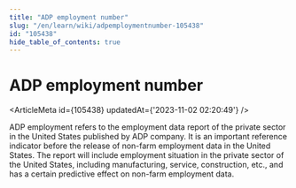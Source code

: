```yaml
---
title: "ADP employment number"
slug: "/en/learn/wiki/adpemploymentnumber-105438"
id: "105438"
hide_table_of_contents: true
---
```



# ADP employment number

<ArticleMeta id={105438} updatedAt={'2023-11-02 02:20:49'} />
<div className='border-solid border-b border-t-0 my-4 border-[var(--ifm-color-gray-300)]' />

ADP employment refers to the employment data report of the private sector in the United States published by ADP company. It is an important reference indicator before the release of non-farm employment data in the United States. The report will include employment situation in the private sector of the United States, including manufacturing, service, construction, etc., and has a certain predictive effect on non-farm employment data.

